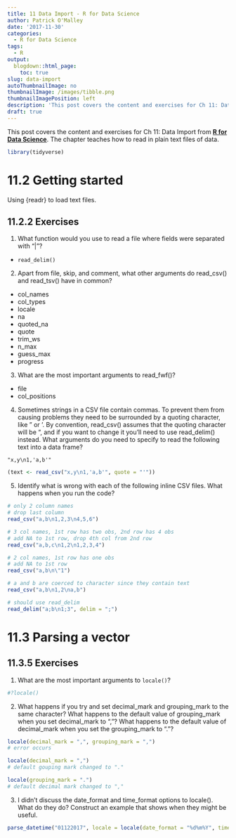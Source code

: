 ```yaml
---
title: 11 Data Import - R for Data Science
author: Patrick O'Malley
date: '2017-11-30'
categories:
  - R for Data Science
tags:
  - R
output:
  blogdown::html_page:
    toc: true
slug: data-import
autoThumbnailImage: no
thumbnailImage: /images/tibble.png
thumbnailImagePosition: left
description: 'This post covers the content and exercises for Ch 11: Data Import in **R for Data Science**'
draft: true
---
```


This post covers the content and exercises for Ch 11: Data Import from [**R for Data Science**](http://r4ds.had.co.nz/). The chapter teaches how to read in plain text files of data.

```r
library(tidyverse)
```

# 11.2 Getting started

Using {readr} to load text files.

## 11.2.2 Exercises

1. What function would you use to read a file where fields were separated with
"|"?  

* `read_delim()`

2. Apart from file, skip, and comment, what other arguments do read_csv() and read_tsv() have in common?  

* col_names
* col_types
* locale
* na
* quoted_na
* quote
* trim_ws
* n_max
* guess_max
* progress

3. What are the most important arguments to read_fwf()?  

* file
* col_positions

4. Sometimes strings in a CSV file contain commas. To prevent them from causing problems they need to be surrounded by a quoting character, like " or '. By convention, read_csv() assumes that the quoting character will be ", and if you want to change it you'll need to use read_delim() instead. What arguments do you need to specify to read the following text into a data frame?  

`"x,y\n1,'a,b'"`  

```r
(text <- read_csv("x,y\n1,'a,b'", quote = "'"))
```

5. Identify what is wrong with each of the following inline CSV files. What happens when you run the code?  

```r
# only 2 column names
# drop last column
read_csv("a,b\n1,2,3\n4,5,6")
```

```r
# 3 col names, 1st row has two obs, 2nd row has 4 obs
# add NA to 1st row, drop 4th col from 2nd row
read_csv("a,b,c\n1,2\n1,2,3,4")
```

```r
# 2 col names, 1st row has one obs
# add NA to 1st row
read_csv("a,b\n\"1")
```

```r
# a and b are coerced to character since they contain text
read_csv("a,b\n1,2\na,b")
```

```r
# should use read_delim
read_delim("a;b\n1;3", delim = ";")
```

# 11.3 Parsing a vector

## 11.3.5 Exercises

1. What are the most important arguments to `locale()`?

```r
#?locale()
```

2. What happens if you try and set decimal_mark and grouping_mark to the same character? What happens to the default value of grouping_mark when you set decimal_mark to ","? What happens to the default value of decimal_mark when you set the grouping_mark to "."?

```r
locale(decimal_mark = ",", grouping_mark = ",")
# error occurs

locale(decimal_mark = ",")
# default gouping mark changed to "."

locale(grouping_mark = ".")
# default decimal mark changed to ","
```

3. I didn't discuss the date_format and time_format options to locale(). What do they do? Construct an example that shows when they might be useful.

```r

parse_datetime("01122017", locale = locale(date_format = "%d%m%Y", time_format = "%H/%M/%S"))
```

